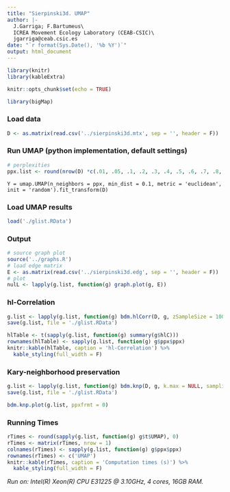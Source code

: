 ```yaml
---
title: "Sierpinski3d. UMAP"
author: |-
  J.Garriga; F.Bartumeus\
  ICREA Movement Ecology Laboratory (CEAB-CSIC)\
  jgarriga@ceab.csic.es
date: "`r format(Sys.Date(), '%b %Y')`"
output: html_document
---
```


```r
library(knitr)
library(kableExtra)
```

```r
knitr::opts_chunk$set(echo = TRUE)
```

```r
library(bigMap)
```

### Load data

```r
D <- as.matrix(read.csv('../sierpinski3d.mtx', sep = '', header = F))
```

### Run UMAP (python implementation, default settings)

```r
# perplexities
ppx.list <- round(nrow(D) *c(.01, .05, .1, .2, .3, .4, .5, .6, .7, .8, .9, .95, .99), 0)
```

```
Y = umap.UMAP(n_neighbors = ppx, min_dist = 0.1, metric = 'euclidean', init = 'random').fit_transform(D)
```

### Load UMAP results

```r
load('./glist.RData')
```

### Output

```r
# source graph plot
source('../graphs.R')
# load edge matrix
E <- as.matrix(read.csv('../sierpinski3d.edg', sep = '', header = F))
# plot
nulL <- lapply(g.list, function(g) graph.plot(g, E))
```

### hl-Correlation

```r
g.list <- lapply(g.list, function(g) bdm.hlCorr(D, g, zSampleSize = 1000, threads = 4))
save(g.list, file = './glist.RData')
```

```r
hlTable <- t(sapply(g.list, function(g) summary(g$hlC)))
rownames(hlTable) <- sapply(g.list, function(g) g$ppx$ppx)
knitr::kable(hlTable, caption = 'hl-Correlation') %>%
  kable_styling(full_width = F)
```

### Kary-neighborhood preservation

```r
g.list <- lapply(g.list, function(g) bdm.knp(D, g, k.max = NULL, sampling = 0.9, threads = 4))
save(g.list, file = './glist.RData')
```

```r
bdm.knp.plot(g.list, ppxfrmt = 0)
```

### Running Times

```r
rTimes <- round(sapply(g.list, function(g) g$t$UMAP), 0)
rTimes <- matrix(rTimes, nrow = 1)
colnames(rTimes) <- sapply(g.list, function(g) g$ppx$ppx)
rownames(rTimes) <- c('UMAP')
knitr::kable(rTimes, caption = 'Computation times (s)') %>%
  kable_styling(full_width = F)
```

*Run on: Intel(R) Xeon(R) CPU E31225 @ 3.10GHz, 4 cores, 16GB RAM.*
